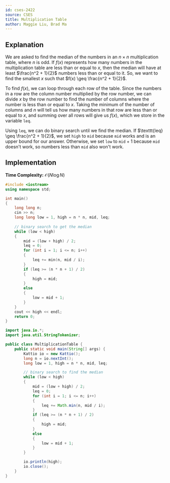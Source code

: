 ---
id: cses-2422
source: CSES
title: Multiplication Table
author: Maggie Liu, Brad Ma
---

## Explanation

We are asked to find the median of the numbers in an $n \times n$ multiplication
table, where $n$ is odd. If $f(x)$ represents how many numbers in the
multiplication table are less than or equal to $x$, then the median will have at
least $\frac{n^2 + 1}{2}$ numbers less than or equal to it. So, we want to find
the smallest $x$ such that $f(x) \geq \frac{n^2 + 1}{2}$.

To find $f(x)$, we can loop through each row of the table. Since the numbers in
a row are the column number multiplied by the row number, we can divide $x$ by
the row number to find the number of columns where the number is less than or
equal to $x$. Taking the minimum of the number of columns and $n$ will tell us
how many numbers in that row are less than or equal to $x$, and summing over all
rows will give us $f(x)$, which we store in the variable $\texttt{leq}$.

Using $\texttt{leq}$, we can do binary search until we find the median. If
$\texttt{leq} \geq \frac{n^2 + 1}{2}$, we set $\texttt{high}$ to $\texttt{mid}$
because $\texttt{mid}$ works and is an upper bound for our answer. Otherwise, we
set $\texttt{low}$ to $\texttt{mid} + 1$ because $\texttt{mid}$ doesn't work, so
numbers less than $\texttt{mid}$ also won't work.

## Implementation

**Time Complexity:** $\mathcal{O}(N\log N)$

<LanguageSection>

<CPPSection>

```cpp
#include <iostream>
using namespace std;

int main()
{
	long long n;
	cin >> n;
	long long low = 1, high = n * n, mid, leq;
	
	// binary search to get the median
	while (low < high)
	{
		mid = (low + high) / 2;
		leq = 0;
		for (int i = 1; i <= n; i++)
		{
			leq += min(n, mid / i);
		}
		if (leq >= (n * n + 1) / 2)
		{
			high = mid;
		}
		else
		{
			low = mid + 1;
		}
	}
	cout << high << endl;
	return 0;
}
```

</CPPSection>
	
<JavaSection>
	
```java
import java.io.*;
import java.util.StringTokenizer;

public class MultiplicationTable {
	public static void main(String[] args) {
		Kattio io = new Kattio();
		long n = io.nextInt();
		long low = 1, high = n * n, mid, leq;

		// binary search to find the median
		while (low < high)
		{
			mid = (low + high) / 2;
			leq = 0;
			for (int i = 1; i <= n; i++)
			{
				leq += Math.min(n, mid / i);
			}
			if (leq >= (n * n + 1) / 2)
			{
				high = mid;
			}
			else
			{
				low = mid + 1;
			}
		}

		io.println(high);
		io.close();
	}
}	
```
	
</JavaSection>

</LanguageSection>
